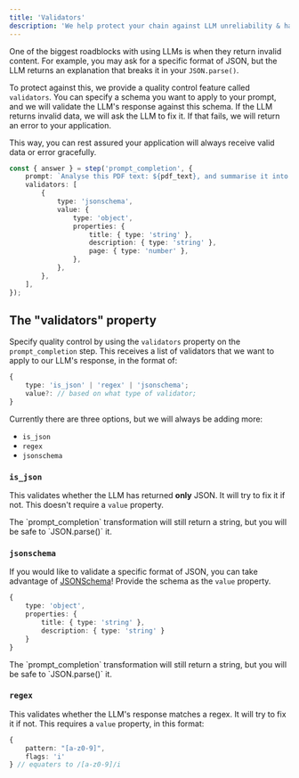 ```yaml
---
title: 'Validators'
description: 'We help protect your chain against LLM unreliability & hallucinations'
---
```


One of the biggest roadblocks with using LLMs is when they return invalid content. For example, you may ask for a specific format of JSON, but the LLM returns an explanation that breaks it in your `JSON.parse()`.

To protect against this, we provide a quality control feature called `validators`. You can specify a schema you want to apply to your prompt, and we will validate the LLM's response against this schema. If the LLM returns invalid data, we will ask the LLM to fix it. If that fails, we will return an error to your application.

This way, you can rest assured your application will always receive valid data or error gracefully.

```ts
const { answer } = step('prompt_completion', {
    prompt: `Analyse this PDF text: ${pdf_text}, and summarise it into a JSON with the following properties: 'title', 'description', 'page'.`,
    validators: [
        {
            type: 'jsonschema',
            value: {
                type: 'object',
                properties: {
                    title: { type: 'string' },
                    description: { type: 'string' },
                    page: { type: 'number' },
                },
            },
        },
    ],
});
```

## The "validators" property

Specify quality control by using the `validators` property on the `prompt_completion` step. This receives a list of validators that we want to apply to our LLM's response, in the format of:

```ts
{
    type: 'is_json' | 'regex' | 'jsonschema';
    value?: // based on what type of validator;
}
```

Currently there are three options, but we will always be adding more:

-   `is_json`
-   `regex`
-   `jsonschema`

### `is_json`

This validates whether the LLM has returned **only** JSON. It will try to fix it if not. This doesn't require a `value` property.

<Warning>
    The `prompt_completion` transformation will still return a string, but you
    will be safe to `JSON.parse()` it.
</Warning>

### `jsonschema`

If you would like to validate a specific format of JSON, you can take advantage of [JSONSchema](https://cswr.github.io/JsonSchema/spec/basic_types/)! Provide the schema as the `value` property.

```ts
{
    type: 'object',
    properties: {
        title: { type: 'string' },
        description: { type: 'string' }
    }
}
```

<Warning>
    The `prompt_completion` transformation will still return a string, but you
    will be safe to `JSON.parse()` it.
</Warning>

### `regex`

This validates whether the LLM's response matches a regex. It will try to fix it if not. This requires a `value` property, in this format:

```ts
{
    pattern: "[a-z0-9]",
    flags: 'i'
} // equaters to /[a-z0-9]/i
```
